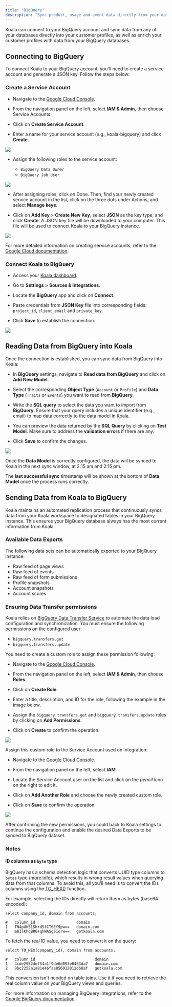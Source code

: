```yaml
---
title: "BigQuery"
description: "Sync product, usage and event data directly from your data warehouse."
---
```


Koala can connect to your BigQuery account and sync data from any of your databases directly into your customer profiles, as well as enrich your customer profiles with data from your BigQuery databases.

## Connecting to BigQuery

To connect Koala to your BigQuery account, you'll need to create a service account and generate a JSON key. Follow the steps below:

### Create a Service Account

- Navigate to the [Google Cloud Console](https://console.cloud.google.com).

- From the navigation panel on the left, select **IAM & Admin**, then choose Service Accounts.

- Click on **Create Service Account**.

- Enter a name for your service account (e.g., koala-bigquery) and click **Create**.

![](/images/bigquery/gc-service-account-1.png)

- Assign the following roles to the service account:

  - <code>BigQuery Data Owner</code>
  - <code>BigQuery Job User</code>

![](/images/bigquery/gc-service-account-2.png)

- After assigning roles, click on Done. Then, find your newly created service account in the list, click on the three dots under Actions, and select **Manage keys**.

- Click on **Add Key** > **Create New Key**, select **JSON** as the key type, and click **Create**. A JSON key file will be downloaded to your computer. This file will be used to connect Koala to your BigQuery instance.

![](/images/bigquery/gc-service-account-3.png)

For more detailed information on creating service accounts, refer to the [Google Cloud documentation](https://cloud.google.com/docs).

### Connect Koala to BigQuery

- Access your [Koala dashboard](https://app.getkoala.com).

- Go to **Settings** > **Sources & Integrations**.

- Locate the **BigQuery** app and click on **Connect**.

- Paste credentials from **JSON Key** file into corresponding fields: `project_id`, `client_email` and `private_key`.

- Click **Save** to establish the connection.

![](/images/bigquery/app-settings.png)

## Reading Data from BigQuery into Koala

Once the connection is established, you can sync data from BigQuery into Koala:

- In **BigQuery** settings, navigate to **Read data from BigQuery** and click on **Add New Model**.

- Select the corresponding **Object Type** (`Account` or `Profile`) and **Data Type** (`Traits` or `Events`) you want to read from **BigQuery**.

- Write the **SQL query** to select the data you want to import from **BigQuery**. Ensure that your query includes a unique identifier (e.g., email) to map data correctly to the data model in Koala.

- You can preview the data returned by the **SQL Query** by clicking on **Test Model**. Make sure to address the **validation errors** if there are any.

- Click **Save** to confirm the changes.

![](/images/bigquery/app-data-model.png)

Once the **Data Model** is correctly configured, the data will be synced to Koala in the next sync window, at 2:15 am and 2:15 pm.

The **last successful sync** timestamp will be shown at the bottom of **Data Model** once the process runs correctly.

## Sending Data from Koala to BigQuery

Koala maintains an automated replication process that continuously syncs data from your Koala workspace to designated tables in your BigQuery instance. This ensures your BigQuery database always has the most current information from Koala.

### Available Data Exports

The following data sets can be automatically exported to your BigQuery instance:
- Raw feed of page views
- Raw feed of events
- Raw feed of form submissions
- Profile snapshots
- Account snapshots
- Account scores

### Ensuring Data Transfer permissions

Koala relies on [BigQuery Data Transfer Service](https://cloud.google.com/bigquery/docs/dts-introduction) to automate the data load configuration and synchronization.
You must ensure the following permissions on the configured user:
- `bigquery.transfers.get`
- `bigquery.transfers.update`

You need to create a custom role to assign these permission following:

- Navigate to the [Google Cloud Console](https://console.cloud.google.com).

- From the navigation panel on the left, select **IAM & Admin**, then choose **Roles**.

- Click on **Create Role**.

- Enter a title, description, and ID for the role, following the example in the image below.

- Assign the `bigquery.transfers.get` and `bigquery.transfers.update` roles by clicking on **Add Permissions**.

- Click on **Create** to confirm the operation.

![](/images/bigquery/gc-custom-role.png)

Assign this custom role to the Service Account used on integration:

- Navigate to the [Google Cloud Console](https://console.cloud.google.com).

- From the navigation panel on the left, select **IAM**.

- Locate the Service Account user on the list and click on the _pencil_ icon on the right to edit it.

- Click on **Add Another Role** and choose the newly created custom role.

- Click on **Save** to confirm the operation.

![](/images/bigquery/gc-add-permission.png)

After confirming the new permissions, you could back to Koala settings to continue the configuration and enable the desired Data Exports to be synced to BigQuery dataset.

### Notes

#### **ID columns as `byte` type**
BigQuery has a schema detection logic that converts UUID type columns to `bytes` type ([more info](https://cloud.google.com/bigquery/docs/loading-data-cloud-storage-parquet#parquet_conversions)), which results in wrong result values when querying data from that columns. To avoid this, all you'll need is to convert the IDs columns using the [TO_HEX()](https://cloud.google.com/bigquery/docs/reference/standard-sql/string_functions#to_hex) function.

For example, selecting the IDs directly will return them as bytes (base64 encoded):
```
select company_id, domain from accounts;

#   column_id                  domain
1	TN4pUk51Sh+d5tCT6EY9pw==   domain.com
2	m8IlKhqBRG+qhWASgS1orw==   getkoala.com
```

To fetch the real ID value, you need to convert it on the query:

```
select TO_HEX(company_id), domain from accounts;

#   column_id                          domain
1	4cde29524e754a1f9de6d093e8463da7   domain.com
2	9bc2252a1a81446faa856012812d68af   getkoala.com
```

This conversion isn't needed on table joins. Use it if you need to retrieve the real column value on your BigQuery views and queries.

For more information on managing BigQuery integrations, refer to the [Google BigQuery documentation](https://cloud.google.com/bigquery/docs).
